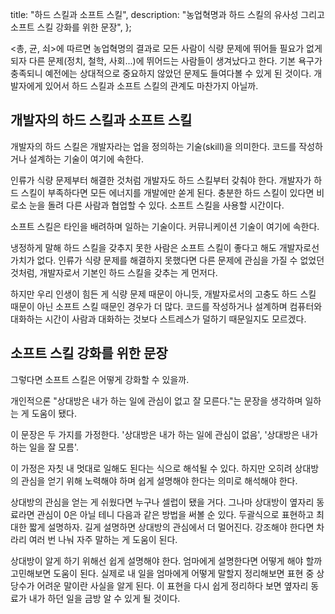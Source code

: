   title: "하드 스킬과 소프트 스킬",
  description:
    "농업혁명과 하드 스킬의 유사성 그리고 소프트 스킬 강화를 위한 문장",
};

\<총, 균, 쇠\>에 따르면 농업혁명의 결과로 모든 사람이 식량 문제에 뛰어들 필요가 없게 되자 다른 문제(정치, 철학, 사회...)에 뛰어드는 사람들이 생겨났다고 한다. 기본 욕구가 충족되니 예전에는 상대적으로 중요하지 않았던 문제도 들여다볼 수 있게 된 것이다. 개발자에게 있어서 하드 스킬과 소프트 스킬의 관계도 마찬가지 아닐까.

## 개발자의 하드 스킬과 소프트 스킬

개발자의 하드 스킬은 개발자라는 업을 정의하는 기술(skill)을 의미한다. 코드를 작성하거나 설계하는 기술이 여기에 속한다.

인류가 식량 문제부터 해결한 것처럼 개발자도 하드 스킬부터 갖춰야 한다. 개발자가 하드 스킬이 부족하다면 모든 에너지를 개발에만 쏟게 된다. 충분한 하드 스킬이 있다면 비로소 눈을 돌려 다른 사람과 협업할 수 있다. 소프트 스킬을 사용할 시간이다.

소프트 스킬은 타인을 배려하며 일하는 기술이다. 커뮤니케이션 기술이 여기에 속한다.

냉정하게 말해 하드 스킬을 갖추지 못한 사람은 소프트 스킬이 좋다고 해도 개발자로선 가치가 없다. 인류가 식량 문제를 해결하지 못했다면 다른 문제에 관심을 가질 수 없었던 것처럼, 개발자로서 기본인 하드 스킬을 갖추는 게 먼저다.

하지만 우리 인생이 힘든 게 식량 문제 때문이 아니듯, 개발자로서의 고충도 하드 스킬 때문이 아닌 소프트 스킬 때문인 경우가 더 많다. 코드를 작성하거나 설계하며 컴퓨터와 대화하는 시간이 사람과 대화하는 것보다 스트레스가 덜하기 때문일지도 모르겠다.

## 소프트 스킬 강화를 위한 문장

그렇다면 소프트 스킬은 어떻게 강화할 수 있을까.

개인적으론 "상대방은 내가 하는 일에 관심이 없고 잘 모른다."는 문장을 생각하며 일하는 게 도움이 됐다.

이 문장은 두 가지를 가정한다. '상대방은 내가 하는 일에 관심이 없음', '상대방은 내가 하는 일을 잘 모름'.

이 가정은 자칫 내 멋대로 일해도 된다는 식으로 해석될 수 있다. 하지만 오히려 상대방의 관심을 얻기 위해 노력해야 하며 쉽게 설명해야 한다는 의미로 해석해야 한다.

상대방의 관심을 얻는 게 쉬웠다면 누구나 셀럽이 됐을 거다. 그나마 상대방이 옆자리 동료라면 관심이 0은 아닐 테니 다음과 같은 방법을 써볼 순 있다. 두괄식으로 표현하고 최대한 짧게 설명하자. 길게 설명하면 상대방의 관심에서 더 멀어진다. 강조해야 한다면 차라리 여러 번 나눠 자주 말하는 게 도움이 된다.

상대방이 알게 하기 위해선 쉽게 설명해야 한다. 엄마에게 설명한다면 어떻게 해야 할까 고민해보면 도움이 된다. 실제로 내 일을 엄마에게 어떻게 말할지 정리해보면 표현 중 상당수가 어려운 말이란 사실을 알게 된다. 이 표현을 다시 쉽게 정리하다 보면 옆자리 동료가 내가 하던 일을 금방 알 수 있게 될 것이다.
